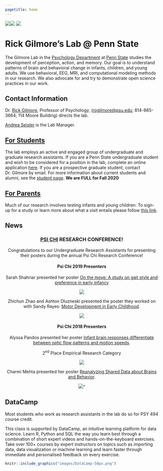 ```yaml
---
pagetitle: home
---
```


<img src="images/fesi-2014.jpg"><img src="images/optic-flow.jpg"> <img src="images/lab-logo.png">

# Rick Gilmore's Lab @ Penn State

The Gilmore Lab in the [Psychology Department](https://psych.la.psu.edu) at [Penn State](https://www.psu.edu) studies the development of perception, action, and memory. Our goal is to understand patterns of brain and behavioral change in infants, children, and young adults. We use behavioral, EEG, MRI, and computational modeling methods in our research. We also advocate for and try to demonstrate open science practices in our work. 

<!-- ## Active Projects -->

<!-- We have several active projects related to visual perception and open science that are described [here](research.html). You can also get a taste of what we do by visiting the <a href="https://databrary.org">Databrary</a> digital data library, specifically the page devoted to <a href="https://databrary.org/party/6">our research</a>. -->

<!-- During the Fall 2020 semester, we are focusing on improving our collective data science chops thanks to the support of online training offered by -->
<!-- <img src="https://pbs.twimg.com/profile_images/883047035758313472/UM0JK6WN_400x400.jpg" height=75px width=50px> -->
<!-- [**DataCamp**](https://www.datacamp.com). Thanks, DataCamp! -->

## Contact Information

Dr. [Rick Gilmore](https://psych.la.psu.edu/directory/rog1), Professor of Psychology, ([rogilmore@psu.edu](mailto:rogilmore@psu.edu); 814-865-3664; 114 Moore Building) directs the lab.

[Andrea Seisler](mailto:ars17@psu.edu) is the Lab Manager.

<!-- ## Testing Sites -->

<!-- We have two testing sites.  -->

<!-- ### 449 Moore -->

<!-- <p>Department of Psychology</br> -->
<!-- The Pennsylvania State University</br> -->
<!-- University Park, PA 16802</br> -->
<!-- 814-863-3116</br> -->
<!-- </p> -->
<!-- ![Campus map](images/moore-map.jpg) -->

<!-- Parking for studies at the Moore Building can be found in the Nittany Lion Parking Deck. -->

<!-- ### 120 Chandlee -->

<!-- <p>Human Electrophysiology Facility</br> -->
<!-- [Social, Life, & Engineering Sciences Imaging Center (SLEIC)](https://imaging.psu.edu)</br> -->
<!-- University Park, PA 16802</br> -->
<!-- </p> -->

<!-- Parking for studies at Chandlee can be found near the building. Our research staff will provide full instructions when we schedule a visit. -->

## [For Students](who-we-are.html)

The lab employs an active and engaged group of undergraduate and graduate research assistants. If you are a Penn State undergraduate student and wish to be considered for a position in the lab, complete an online application [here](https://docs.google.com/forms/d/1HgafpfTVPyMk_Wzf4b_ubzig_fs4lFGS6qh_y0sa0uE/viewform).  If you are a prospective graduate student, contact Dr. Gilmore by email.  For more information about current students and alumni, see the [student page](who-we-are.html). **We are FULL for Fall 2020**

## [For Parents](parents.html)

Much of our research involves testing infants and young children. To sign-up for a study or learn more about what a visit entails please follow [this link](parents.html). 

## News

<center>
<h3>[PSI CHI](https://sites.psu.edu/psichi/) RESEARCH CONFERENCE!</h3>

Congratulations to our Undergraduate Research Assistants for presenting their posters during the annual Psi Chi Research Conference!  

<h4>Psi Chi 2019 Presenters</h4>

Sarah Shahriar presented her poster [On the move: A study on gait style and preference in early infancy](https://github.com/gilmore-lab/psi-chi-2019/blob/master/crawling-mode_files/Psi_Chi_Sarah_2019.pdf)

<img src="images/2019PsiChiSarahShahriar_250x.jpg">

Zhichun Zhao and Ashton Dluzneski presented the poster they worked on with Sandy Rayes: [Motor Development in Early Childhood](https://github.com/gilmore-lab/psi-chi-2019/blob/master/object-play_files/Psi_Chi_ASZ_2019.pdf).

<img src="images/2019PsiChiZhichun-Ashton_250x.jpg">

<h4>Psi Chi 2018 Presenters</h4>

Alyssa Pandos presented her poster [Infant brain responses differentiate between optic flow patterns and motion speeds](https://github.com/gilmore-lab/infant-moco-eeg/blob/master/pubs/psi-chi-2018-poster/pandos-gilmore-seisler-psichi-2018.pdf).  

2<sup>nd</sup> Place Empirical Research Category   

<img src="images/2018PsiChiAlyssaPandos.jpg"> 

Charmi Mehta presented her poster [Reanalyzing Shared Data about Brains and Behavior](https://github.com/gilmore-lab/brain-behavior-data/blob/master/pubs/psi-chi-2018/mehta-psi-chi-2018.pdf). 

<img src="images/2018PsiChiCharmiMehta.jpg">"
</center>

## DataCamp

Most students who work as research assistants in the lab do so for PSY 494 course credit.

This class is supported by DataCamp, an intuitive learning platform for data science. Learn R, Python and SQL the way you learn best through a combination of short expert videos and hands-on-the-keyboard exercises. Take over 100+ courses by expert instructors on topics such as importing data, data visualization or machine learning and learn faster through immediate and personalised feedback on every exercise.

```r
knitr::include_graphics("images/DataCamp-50px.png")
```
